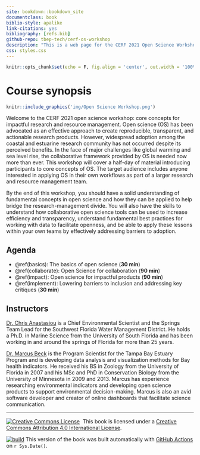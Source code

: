 ```yaml
--- 
site: bookdown::bookdown_site
documentclass: book
biblio-style: apalike
link-citations: yes
bibliography: [refs.bib]
github-repo: tbep-tech/cerf-os-workshop
description: "This is a web page for the CERF 2021 Open Science Workshop"
css: styles.css
---
```


```r
knitr::opts_chunk$set(echo = F, fig.align = 'center', out.width = '100%')
```

# Course synopsis {-}

```r
knitr::include_graphics('img/Open Science Workshop.png')
```
 
Welcome to the CERF 2021 open science workshop: core concepts for impactful research and resource management. Open science (OS) has been advocated as an effective approach to create reproducible, transparent, and actionable research products. However, widespread adoption among the coastal and estuarine research community has not occurred despite its perceived benefits. In the face of major challenges like global warming and sea level rise, the collaborative framework provided by OS is needed now more than ever. This workshop will cover a half-day of material introducing participants to core concepts of OS. The target audience includes anyone interested in applying OS in their own workflows as part of a larger research and resource management team.

By the end of this workshop, you should have a solid understanding of fundamental concepts in open science and how they can be applied to help bridge the research-management divide.  You will also have the skills to understand how collaborative open science tools can be used to increase efficiency and transparency, understand fundamental best practices for working with data to facilitate openness, and be able to apply these lessons within your own teams by effectively addressing barriers to adoption. 

## Agenda {-}

* \@ref(basics): The basics of open science (__30 min__)
* \@ref(collaborate): Open Science for collaboration (__90 min__)
* \@ref(impact): Open science for impactful products (__90 min__)
* \@ref(implement): Lowering barriers to inclusion and addressing key critiques (__30 min__)

## Instructors{-}

[Dr. Chris Anastasiou](mailto:chris.anastasiou@swfwmd.state.fl.us) is a Chief Environmental Scientist and the Springs Team Lead for the Southwest Florida Water Management District. He holds a Ph.D. in Marine Science from the University of South Florida and has been working in and around the springs of Florida for more than 25 years.

[Dr. Marcus Beck](mailto:mbeck@tbep.org) is the Program Scientist for the Tampa Bay Estuary Program and is developing data analysis and visualization methods for Bay health indicators. He received his BS in Zoology from the University of Florida in 2007 and his MSc and PhD in Conservation Biology from the University of Minnesota in 2009 and 2013. Marcus has experience researching environmental indicators and developing open science products to support environmental decision-making. Marcus is also an avid software developer and creator of online dashboards that facilitate science communication.

----------

<a rel='license' href='http://creativecommons.org/licenses/by/4.0/'><img alt='Creative Commons License' style='border-width:0' src='https://i.creativecommons.org/l/by/4.0/88x31.png' /></a>&nbsp;&nbsp;This book is licensed under a <a rel='license' href='http://creativecommons.org/licenses/by/4.0/'>Creative Commons Attribution 4.0 International License</a>.

<a href="https://github.com/tbep-tech/cerf-os-workshop/actions"><img src="https://github.com/tbep-tech/cerf-os-workshop/workflows/build/badge.svg" alt="build"></a> This version of the book was built automatically with [GitHub Actions](https://github.com/tbep-tech/cerf-os-workshop/actions) on `r Sys.Date()`.


